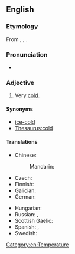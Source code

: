 ==English==

===Etymology===
From {{inh|en|enm|cold as ise}}, {{m|enm|cold as yse}}, {{m|enm|colde as ise}}. 

===Pronunciation===
* {{audio|en|En-au-cold as ice.ogg|Audio (AU)}}

===Adjective===
{{en-adj|-}}

# {{lb|en|simile}} Very [[cold]].

====Synonyms====
* [[ice-cold]]
* [[Thesaurus:cold]]

====Translations====
{{trans-top|very cold}}
* Chinese:
*: Mandarin: {{t+|cmn|冰冷|tr=bīnglěng|sc=Hani}}
* Czech: {{t|cs|chladný jako led}}
* Finnish: {{t+|fi|jääkylmä}}
* Galician: {{t|gl|máis frío cá neve}}
* German: {{t+|de|eiskalt}}
{{trans-mid}}
* Hungarian: {{t+|hu|jéghideg}}
* Russian: {{t|ru|холо́дный как лёд}}, {{t+|ru|ледяно́й}}
* Scottish Gaelic: {{t|gd|cho fuar ris a' phuinnsean}}
* Spanish: {{t+|es|frígido}}, {{t+|es|gélido}}
* Swedish: {{t+|sv|iskall}}
{{trans-bottom}}

[[Category:en:Temperature]]